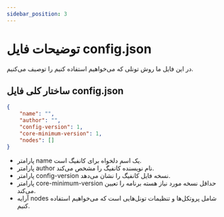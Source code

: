 ```yaml
---
sidebar_position: 3
---
```



# توضیحات فایل config.json

در این فایل ما روش تونلی که می‌خواهیم استفاده کنیم را توصیف می‌کنیم.

## ساختار کلی فایل config.json

```json
{
    "name": "",
    "author": "",
    "config-version": 1,
    "core-minimum-version": 1,
    "nodes": []
}
```
- پارامتر name یک اسم دلخواه برای کانفیگ است.
- پارامتر author نام نویسنده کانفیگ را مشخص می‌کند.
- پارامتر config-version نسخه فایل کانفیگ را نشان می‌دهد.
- پارامتر core-minimum-version حداقل نسخه مورد نیاز هسته برنامه را تعیین می‌کند.
- آرایه nodes شامل پروتکل‌ها و تنظیمات تونل‌هایی است که می‌خواهیم استفاده کنیم.

